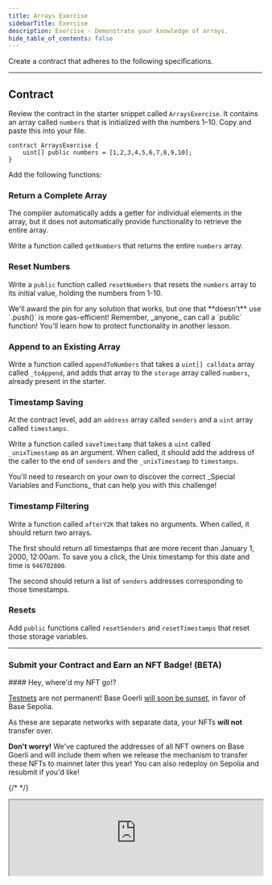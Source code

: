 ```yaml
---
title: Arrays Exercise
sidebarTitle: Exercise
description: Exercise - Demonstrate your knowledge of arrays.
hide_table_of_contents: false
---
```


Create a contract that adheres to the following specifications.

---

## Contract

Review the contract in the starter snippet called `ArraysExercise`. It contains an array called `numbers` that is initialized with the numbers 1–10. Copy and paste this into your file.

```solidity
contract ArraysExercise {
    uint[] public numbers = [1,2,3,4,5,6,7,8,9,10];
}
```

Add the following functions:

### Return a Complete Array

The compiler automatically adds a getter for individual elements in the array, but it does not automatically provide functionality to retrieve the entire array.

Write a function called `getNumbers` that returns the entire `numbers` array.

### Reset Numbers

Write a `public` function called `resetNumbers` that resets the `numbers` array to its initial value, holding the numbers from 1-10.

<Info>
We'll award the pin for any solution that works, but one that **doesn't** use `.push()` is more gas-efficient!
</Info>


<Warning>
Remember, _anyone_ can call a `public` function! You'll learn how to protect functionality in another lesson.
</Warning>


### Append to an Existing Array

Write a function called `appendToNumbers` that takes a `uint[] calldata` array called `_toAppend`, and adds that array to the `storage` array called `numbers`, already present in the starter.

### Timestamp Saving

At the contract level, add an `address` array called `senders` and a `uint` array called `timestamps`.

Write a function called `saveTimestamp` that takes a `uint` called `_unixTimestamp` as an argument. When called, it should add the address of the caller to the end of `senders` and the `_unixTimestamp` to `timestamps`.

<Tip>
You'll need to research on your own to discover the correct _Special Variables and Functions_ that can help you with this challenge!
</Tip>


### Timestamp Filtering

Write a function called `afterY2K` that takes no arguments. When called, it should return two arrays.

The first should return all timestamps that are more recent than January 1, 2000, 12:00am. To save you a click, the Unix timestamp for this date and time is `946702800`.

The second should return a list of `senders` addresses corresponding to those timestamps.

### Resets

Add `public` functions called `resetSenders` and `resetTimestamps` that reset those storage variables.

---

### Submit your Contract and Earn an NFT Badge! (BETA)

<Note>
#### Hey, where'd my NFT go!?

[Testnets](/learn/deployment-to-testnet/test-networks) are not permanent! Base Goerli [will soon be sunset](https://base.mirror.xyz/kkz1-KFdUwl0n23PdyBRtnFewvO48_m-fZNzPMJehM4), in favor of Base Sepolia.

As these are separate networks with separate data, your NFTs **will not** transfer over.

**Don't worry!** We've captured the addresses of all NFT owners on Base Goerli and will include them when we release the mechanism to transfer these NFTs to mainnet later this year! You can also redeploy on Sepolia and resubmit if you'd like!
</Note>



{/* <CafeUnitTest nftNum={4}/> */}

<iframe
  src="https://684b5e62b1ff46bc5bf83966-aijszlfakk.chromatic.com/iframe.html?args=&id=components-cafeunittest--four&viewMode=story&dark=true&hero=true"
  width="100%"
  height="auto"
/>